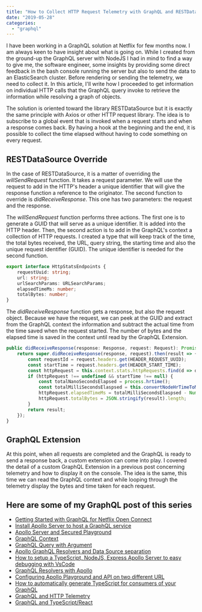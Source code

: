 ```yaml
---
title: "How to Collect HTTP Request Telemetry with GraphQL and RESTDataSource?"
date: "2019-05-28"
categories: 
  - "graphql"
---
```


I have been working in a GraphQL solution at Netflix for few months now. I am always keen to have insight about what is going on. While I created from the ground-up the GraphQL server with NodeJS I had in mind to find a way to give me, the software engineer, some insights by providing some direct feedback in the bash console running the server but also to send the data to an ElasticSearch cluster. Before rendering or sending the telemetry, we need to collect it. In this article, I'll write how I proceeded to get information on individual HTTP calls that the GraphQL query invoke to retrieve the information while resolving a graph of objects.

The solution is oriented toward the library RESTDataSource but it is exactly the same principle with Axios or other HTTP request library. The idea is to subscribe to a global event that is invoked when a request starts and when a response comes back. By having a hook at the beginning and the end, it is possible to collect the time elapsed without having to code something on every request.

## RESTDataSource Override

In the case of RESTDataSource, it is a matter of overriding the _willSendRequest_ function. It takes a request parameter. We will use the request to add in the HTTP's header a unique identifier that will give the response function a reference to the originator. The second function to override is _didReceiveResponse_. This one has two parameters: the request and the response.

The _willSendRequest_ function performs three actions. The first one is to generate a GUID that will serve as a unique identifier. It is added into the HTTP header. Then, the second action is to add in the GraphQL's context a collection of HTTP requests. I created a type that will keep track of the time, the total bytes received, the URL, query string, the starting time and also the unique request identifier (GUID). The unique identifier is needed for the second function.

```typescript
export interface HttpStatsEndpoints {
    requestUuid: string;
    url: string;
    urlSearchParams: URLSearchParams;
    elapsedTimeMs: number;
    totalBytes: number;
}
```

The _didReceiveResponse_ function gets a response, but also the request object. Because we have the request, we can peek at the GUID and extract from the GraphQL context the information and subtract the actual time from the time saved when the request started. The number of bytes and the elapsed time is saved in the context until read by the GraphQL Extension.

```typescript
public didReceiveResponse(response: Response, request: Request): Promise<any> {
    return super.didReceiveResponse(response, request).then(result => {
        const requestId = request.headers.get(HEADER_REQUEST_UUID);
        const startTime = request.headers.get(HEADER_START_TIME);
        const httpRequest = this.context.stats.httpRequests.find(d => d.requestUuid === requestId);
        if (httpRequest !== undefined && startTime !== null) {
            const totalNanoSecondsElapsed = process.hrtime();
            const totalMilliSecondsElaspsed = this.convertNodeHrTimeToMs(totalNanoSecondsElapsed);
            httpRequest.elapsedTimeMs = totalMilliSecondsElaspsed - Number(startTime);
            httpRequest.totalBytes = JSON.stringify(result).length;
        }
        return result;
    });
}
```

## GraphQL Extension

At this point, when all requests are completed and the GraphQL is ready to send a response back, a custom extension can come into play. I covered the detail of a custom GraphQL Extension in a previous post concerning telemetry and how to display it on the console. The idea is the same, this time we can read the GraphQL context and while looping through the telemetry display the bytes and time taken for each request.

## Here are some of my GraphQL post of this series

- [Getting Started with GraphQL for Netflix Open Connect](getting-started-with-graphql-for-netflix-open-connect)
- [Install Apollo Server to host a GraphQL service](install-apollo-server-to-host-a-graphql-service)
- [Apollo Server and Secured Playground](apollo-server-and-secured-playground)
- [GraphQL Context](graphql-context)
- [GraphQL Query with Argument](graphql-query-with-argument)
- [Apollo GraphQL Resolvers and Data Source separation](apollo-graphql-resolvers-and-data-source-separation)
- [How to setup a TypeScript, NodeJS, Express Apollo Server to easy debugging with VsCode](how-to-setup-a-typescript-nodejs-express-apollo-server-to-easy-debugging-with-vscode)
- [GraphQL Resolvers with Apollo](graphql-resolvers-with-apollo)
- [Configuring Apollo Playground and API on two different URL](configuring-apollo-playground-and-api-on-two-different-url)
- [How to automatically generate TypeScript for consumers of your GraphQL](how-to-automatically-generate-typescript-for-consumer-of-your-graphql)
- [GraphQL and HTTP Telemetry](graphql-extension-to-collect-http-and-resolvers-telemetry)  
- [GraphQL and TypeScript/React](how-to-consume-graphql-in-typescript-and-react)